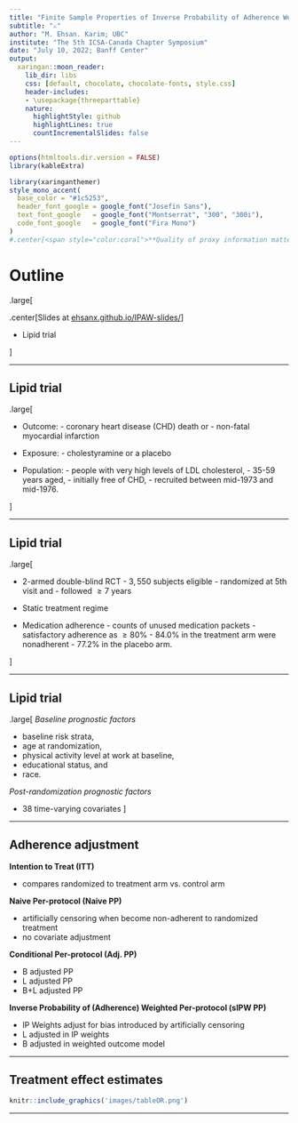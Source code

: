 ```yaml
---
title: "Finite Sample Properties of Inverse Probability of Adherence Weighted Estimator of the per-Protocol Effect for Sustained Treatment Strategies"
subtitle: "⚔"
author: "M. Ehsan. Karim; UBC"
institute: "The 5th ICSA-Canada Chapter Symposium"
date: "July 10, 2022; Banff Center"
output:
  xaringan::moon_reader:
    lib_dir: libs
    css: [default, chocolate, chocolate-fonts, style.css]
    header-includes:
    - \usepackage{threeparttable}
    nature:
      highlightStyle: github
      highlightLines: true
      countIncrementalSlides: false
---
```


```r
options(htmltools.dir.version = FALSE)
library(kableExtra)
```


```r
library(xaringanthemer)
style_mono_accent(
  base_color = "#1c5253",
  header_font_google = google_font("Josefin Sans"),
  text_font_google   = google_font("Montserrat", "300", "300i"),
  code_font_google   = google_font("Fira Mono")
)
#.center[<span style="color:coral">**Quality of proxy information matters.**</span>]
```



# Outline

.large[

.center[Slides at [ehsanx.github.io/IPAW-slides/](https://ehsanx.github.io/IPAW-slides/)]

- Lipid trial

]

---

## Lipid trial

.large[

- Outcome: 
      - coronary heart disease (CHD) death or
      - non-fatal myocardial infarction

- Exposure: 
      - cholestyramine or a placebo

- Population: 
      - people with very high levels of LDL cholesterol,
      - 35-59 years aged, 
      - initially free of CHD,
      - recruited between mid-1973 and mid-1976.
      

]

---


## Lipid trial 

.large[

- 2-armed double-blind RCT
      - $3,550$ subjects eligible
      - randomized at 5th visit and 
      - followed $\ge 7$ years

- Static treatment regime

- Medication adherence 
      - counts of unused medication packets
      - satisfactory adherence as $\ge 80\%$
      - $84.0\%$ in the treatment arm were nonadherent
      - $77.2\%$ in the placebo arm.

]

---

## Lipid trial 


.large[
*Baseline prognostic factors*

- baseline risk strata, 
- age at randomization, 
- physical activity level at work at baseline, 
- educational status, and 
- race.

*Post-randomization prognostic factors*

- 38 time-varying covariates
]


---

## Adherence adjustment

**Intention to Treat (ITT)**

- compares randomized to treatment arm vs. control arm

**Naive Per-protocol (Naive PP)**

- artificially censoring when become non-adherent to randomized treatment
- no covariate adjustment

**Conditional Per-protocol (Adj. PP)**

- B adjusted PP
- L adjusted PP
- B+L adjusted PP

**Inverse Probability of (Adherence) Weighted Per-protocol (sIPW PP)**

- IP Weights adjust for bias introduced by artificially censoring
- L adjusted in IP weights
- B adjusted in weighted outcome model

---

## Treatment effect estimates



```r
knitr::include_graphics('images/tableOR.png')
```

---

